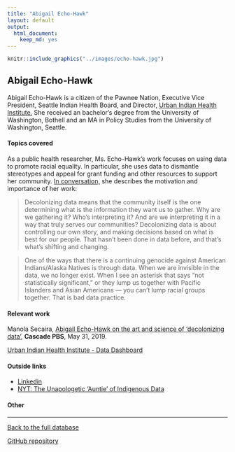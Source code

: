 ```yaml
---
title: "Abigail Echo-Hawk"
layout: default
output:
  html_document:
    keep_md: yes
---
```


::: {.grid}

::: {.g-col-4}
```r
knitr::include_graphics("../images/echo-hawk.jpg")
```
:::

:::{.g-col-8}
# Abigail Echo-Hawk

Abigail Echo-Hawk is a citizen of the Pawnee Nation, Executive Vice President, Seattle Indian Health Board, and Director, <a href = "http://www.uihi.org/" target = "_blank">Urban Indian Health Institute.</a>
She received an bachelor's degree from the University of Washington, Bothell and an MA in Policy Studies from the University of Washington, Seattle.


:::

:::


#### Topics covered

As a public health researcher, Ms. Echo-Hawk's work focuses on using data to promote racial equality. In particular, she uses data to dismantle stereotypes and appeal for grant funding and other resources to support her community. <a href = "https://www.cascadepbs.org/2019/05/abigail-echo-hawk-art-and-science-decolonizing-data" target = "_blank">In conversation,</a> she describes the motivation and importance of her work:

> Decolonizing data means that the community itself is the one determining what is the information they want us to gather. Why are we gathering it? Who's interpreting it? And are we interpreting it in a way that truly serves our communities? Decolonizing data is about controlling our own story, and making decisions based on what is best for our people. That hasn't been done in data before, and that's what's shifting and changing.

> One of the ways that there is a continuing genocide against American Indians/Alaska Natives is through data. When we are invisible in the data, we no longer exist. When I see an asterisk that says "not statistically significant," or they lump us together with Pacific Islanders and Asian Americans — you can't lump racial groups together. That is bad data practice.


#### Relevant work

Manola Secaira, <a href = "https://www.cascadepbs.org/2019/05/abigail-echo-hawk-art-and-science-decolonizing-data" target = "_blank">Abigail Echo-Hawk on the art and science of 'decolonizing data'</a>, **Cascade PBS**, May 31, 2019. 

<a href = "https://www.uihi.org/data-dashboard/" target = "_blank">Urban Indian Health Institute - Data Dashboard</a>

#### Outside links

* [Linkedin](https://www.linkedin.com/in/abigail-echo-hawk-4a213030/)
* [NYT: The Unapologetic 'Auntie' of Indigenous Data](https://www.nytimes.com/2023/12/12/health/indigenous-data-abigail-echo-hawk.html)


####  Other


----------------------

[Back to the full database](https://hardin47.github.io/CURV/)

[GitHub repository](https://github.com/hardin47/CURV/)

